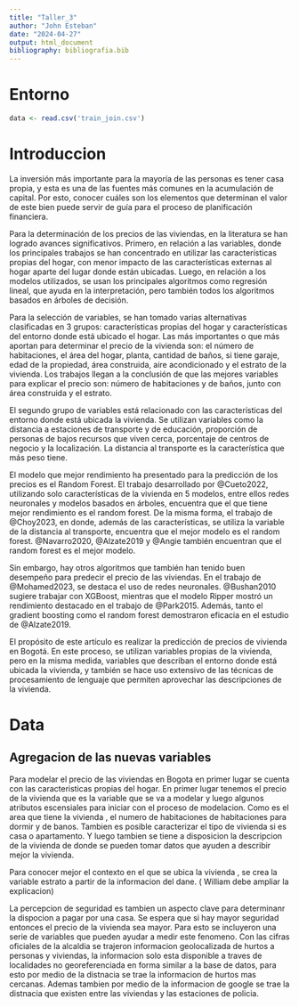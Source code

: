```yaml
---
title: "Taller_3"
author: "John Esteban"
date: "2024-04-27"
output: html_document
bibliography: bibliografia.bib
---
```


# Entorno

```r
data <- read.csv('train_join.csv')
```

# Introduccion

La inversión más importante para la mayoría de las personas es tener casa propia, y esta es una de las fuentes más comunes en la acumulación de capital. Por esto, conocer cuáles son los elementos que determinan el valor de este bien puede servir de guía para el proceso de planificación financiera.

Para la determinación de los precios de las viviendas, en la literatura se han logrado avances significativos. Primero, en relación a las variables, donde los principales trabajos se han concentrado en utilizar las características propias del hogar, con menor impacto de las características externas al hogar aparte del lugar donde están ubicadas. Luego, en relación a los modelos utilizados, se usan los principales algoritmos como regresión lineal, que ayuda en la interpretación, pero también todos los algoritmos basados en árboles de decisión.

Para la selección de variables, se han tomado varias alternativas clasificadas en 3 grupos: características propias del hogar y características del entorno donde está ubicado el hogar. Las más importantes o que más aportan para determinar el precio de la vivienda son: el número de habitaciones, el área del hogar, planta, cantidad de baños, si tiene garaje, edad de la propiedad, área construida, aire acondicionado y el estrato de la vivienda. Los trabajos llegan a la conclusión de que las mejores variables para explicar el precio son: número de habitaciones y de baños, junto con área construida y el estrato.

El segundo grupo de variables está relacionado con las características del entorno donde está ubicada la vivienda. Se utilizan variables como la distancia a estaciones de transporte y de educación, proporción de personas de bajos recursos que viven cerca, porcentaje de centros de negocio y la localización. La distancia al transporte es la característica que más peso tiene.

El modelo que mejor rendimiento ha presentado para la predicción de los precios es el Random Forest. El trabajo desarrollado por @Cueto2022, utilizando solo características de la vivienda en 5 modelos, entre ellos redes neuronales y modelos basados en árboles, encuentra que el que tiene mejor rendimiento es el random forest. De la misma forma, el trabajo de @Choy2023, en donde, además de las características, se utiliza la variable de la distancia al transporte, encuentra que el mejor modelo es el random forest. @Navarro2020, @Alzate2019 y @Angie también encuentran que el random forest es el mejor modelo.

Sin embargo, hay otros algoritmos que también han tenido buen desempeño para predecir el precio de las viviendas. En el trabajo de @Mohamed2023, se destaca el uso de redes neuronales. @Bushan2010 sugiere trabajar con XGBoost, mientras que el modelo Ripper mostró un rendimiento destacado en el trabajo de @Park2015. Además, tanto el gradient boosting como el random forest demostraron eficacia en el estudio de @Alzate2019.

El propósito de este artículo es realizar la predicción de precios de vivienda en Bogotá. En este proceso, se utilizan variables propias de la vivienda, pero en la misma medida, variables que describan el entorno donde está ubicada la vivienda, y también se hace uso extensivo de las técnicas de procesamiento de lenguaje que permiten aprovechar las descripciones de la vivienda.

# Data

## Agregacion de las nuevas variables

Para modelar el precio de las viviendas en Bogota en primer lugar se cuenta con las caracteristicas propias del hogar. En primer lugar tenemos el precio de la vivienda que es la variable que se va a modelar y luego algunos atributos escensiales para iniciar con el proceso de modelacion. Como es el area que tiene la vivienda , el numero de habitaciones de habitaciones para dormir y de banos. Tambien es posible caracterizar el tipo de vivienda si es casa o apartamento. Y luego tambien se tiene a disposicion la descripcion de la vivienda de donde se pueden tomar datos que ayuden a describir mejor la vivienda.

Para conocer mejor el contexto en el que se ubica la vivienda , se crea la variable estrato a partir de la informacion del dane. ( William debe ampliar la explicacion)

La percepcion de seguridad es tambien un aspecto clave para determinanr la dispocion a pagar por una casa. Se espera que si hay mayor seguridad entonces el precio de la vivienda sea mayor. Para esto se incluyeron una serie de variables que pueden ayudar a medir este fenomeno. Con las cifras oficiales de la alcaldia se trajeron informacion geolocalizada de hurtos a personas y viviendas, la informacion solo esta disponible a traves de localidades no georeferenciada en forma similar a la base de datos, para esto por medio de la distnacia se trae la informacion de hurtos mas cercanas. Ademas tambien por medio de  la informacion de google se trae la distnacia que existen entre las viviendas y las estaciones de policia.


























